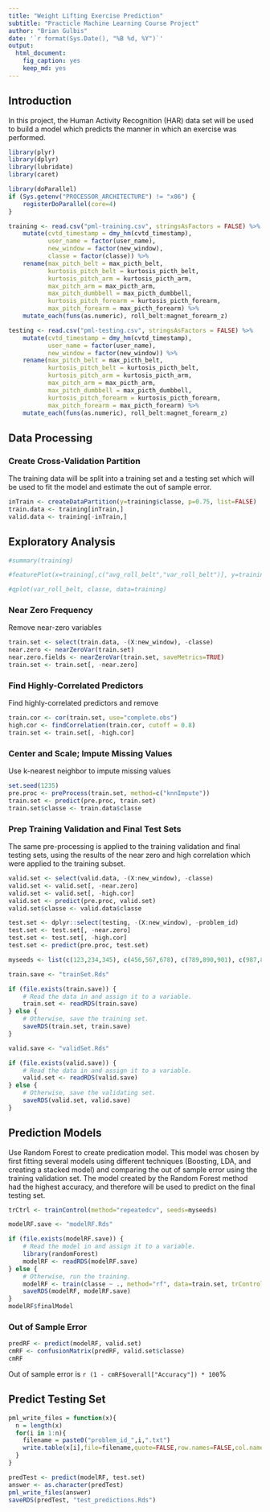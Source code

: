 ```yaml
---
title: "Weight Lifting Exercise Prediction"
subtitle: "Practicle Machine Learning Course Project"
author: "Brian Gulbis"
date: '`r format(Sys.Date(), "%B %d, %Y")`'
output: 
  html_document: 
    fig_caption: yes
    keep_md: yes
---
```


## Introduction

In this project, the Human Activity Recognition (HAR) data set will be used to build a model which predicts the manner in which an exercise was performed.  

```r
library(plyr)
library(dplyr)
library(lubridate)
library(caret)
```

```r
library(doParallel)
if (Sys.getenv("PROCESSOR_ARCHITECTURE") != "x86") {
    registerDoParallel(core=4)
}
```

```r
training <- read.csv("pml-training.csv", stringsAsFactors = FALSE) %>%
    mutate(cvtd_timestamp = dmy_hm(cvtd_timestamp),
           user_name = factor(user_name),
           new_window = factor(new_window),
           classe = factor(classe)) %>%
    rename(max_pitch_belt = max_picth_belt,
           kurtosis_pitch_belt = kurtosis_picth_belt,
           kurtosis_pitch_arm = kurtosis_picth_arm,
           max_pitch_arm = max_picth_arm,
           max_pitch_dumbbell = max_picth_dumbbell,
           kurtosis_pitch_forearm = kurtosis_picth_forearm,
           max_pitch_forearm = max_picth_forearm) %>%
    mutate_each(funs(as.numeric), roll_belt:magnet_forearm_z)
```

```r
testing <- read.csv("pml-testing.csv", stringsAsFactors = FALSE) %>%
    mutate(cvtd_timestamp = dmy_hm(cvtd_timestamp),
           user_name = factor(user_name),
           new_window = factor(new_window)) %>%
    rename(max_pitch_belt = max_picth_belt,
           kurtosis_pitch_belt = kurtosis_picth_belt,
           kurtosis_pitch_arm = kurtosis_picth_arm,
           max_pitch_arm = max_picth_arm,
           max_pitch_dumbbell = max_picth_dumbbell,
           kurtosis_pitch_forearm = kurtosis_picth_forearm,
           max_pitch_forearm = max_picth_forearm) %>%
    mutate_each(funs(as.numeric), roll_belt:magnet_forearm_z)
```

## Data Processing

### Create Cross-Validation Partition

The training data will be split into a training set and a testing set which will be used to fit the model and estimate the out of sample error.

```r
inTrain <- createDataPartition(y=training$classe, p=0.75, list=FALSE)
train.data <- training[inTrain,]
valid.data <- training[-inTrain,]
```

## Exploratory Analysis

```r
#summary(training)

#featurePlot(x=training[,c("avg_roll_belt","var_roll_belt")], y=training$classe, plot="pairs")

#qplot(var_roll_belt, classe, data=training)

```

### Near Zero Frequency

Remove near-zero variables

```r
train.set <- select(train.data, -(X:new_window), -classe)
near.zero <- nearZeroVar(train.set)
near.zero.fields <- nearZeroVar(train.set, saveMetrics=TRUE)
train.set <- train.set[, -near.zero]
```

### Find Highly-Correlated Predictors

Find highly-correlated predictors and remove

```r
train.cor <- cor(train.set, use="complete.obs")
high.cor <- findCorrelation(train.cor, cutoff = 0.8)
train.set <- train.set[, -high.cor]
```

### Center and Scale; Impute Missing Values

Use k-nearest neighbor to impute missing values

```r
set.seed(1235)
pre.proc <- preProcess(train.set, method=c("knnImpute"))
train.set <- predict(pre.proc, train.set)
train.set$classe <- train.data$classe
```

### Prep Training Validation and Final Test Sets

The same pre-processing is applied to the training validation and final testing sets, using the results of the near zero and high correlation which were applied to the training subset. 

```r
valid.set <- select(valid.data, -(X:new_window), -classe)
valid.set <- valid.set[, -near.zero]
valid.set <- valid.set[, -high.cor]
valid.set <- predict(pre.proc, valid.set)
valid.set$classe <- valid.data$classe
```

```r
test.set <- dplyr::select(testing, -(X:new_window), -problem_id)
test.set <- test.set[, -near.zero]
test.set <- test.set[, -high.cor]
test.set <- predict(pre.proc, test.set)
```


```r
myseeds <- list(c(123,234,345), c(456,567,678), c(789,890,901), c(987,876,765), c(654,543,432), c(321,210,109), c(135,246,357), c(468,579,680), c(791,802,913), c(975,864,753), 54321) 
```

```r

train.save <- "trainSet.Rds"

if (file.exists(train.save)) {
    # Read the data in and assign it to a variable.
    train.set <- readRDS(train.save)
} else {
    # Otherwise, save the training set.
    saveRDS(train.set, train.save)
}

valid.save <- "validSet.Rds"

if (file.exists(valid.save)) {
    # Read the data in and assign it to a variable.
    valid.set <- readRDS(valid.save)
} else {
    # Otherwise, save the validating set.
    saveRDS(valid.set, valid.save)
}
```


## Prediction Models

Use Random Forest to create predication model. This model was chosen by first fitting several models using different techniques (Boosting, LDA, and creating a stacked model) and comparing the out of sample error using the training validation set. The model created by the Random Forest method had the highest accuracy, and therefore will be used to predict on the final testing set.

```r
trCtrl <- trainControl(method="repeatedcv", seeds=myseeds)

modelRF.save <- "modelRF.Rds"

if (file.exists(modelRF.save)) {
    # Read the model in and assign it to a variable.
    library(randomForest)
    modelRF <- readRDS(modelRF.save)
} else {
    # Otherwise, run the training.
    modelRF <- train(classe ~ ., method="rf", data=train.set, trControl=trCtrl)
    saveRDS(modelRF, modelRF.save)
}
modelRF$finalModel
```

### Out of Sample Error

```r
predRF <- predict(modelRF, valid.set)
cmRF <- confusionMatrix(predRF, valid.set$classe)
cmRF
```

Out of sample error is `r (1 - cmRF$overall["Accuracy"]) * 100`%

## Predict Testing Set

```r
pml_write_files = function(x){
  n = length(x)
  for(i in 1:n){
    filename = paste0("problem_id_",i,".txt")
    write.table(x[i],file=filename,quote=FALSE,row.names=FALSE,col.names=FALSE)
  }
}
```

```r
predTest <- predict(modelRF, test.set)
answer <- as.character(predTest)
pml_write_files(answer)
saveRDS(predTest, "test_predictions.Rds")
```

